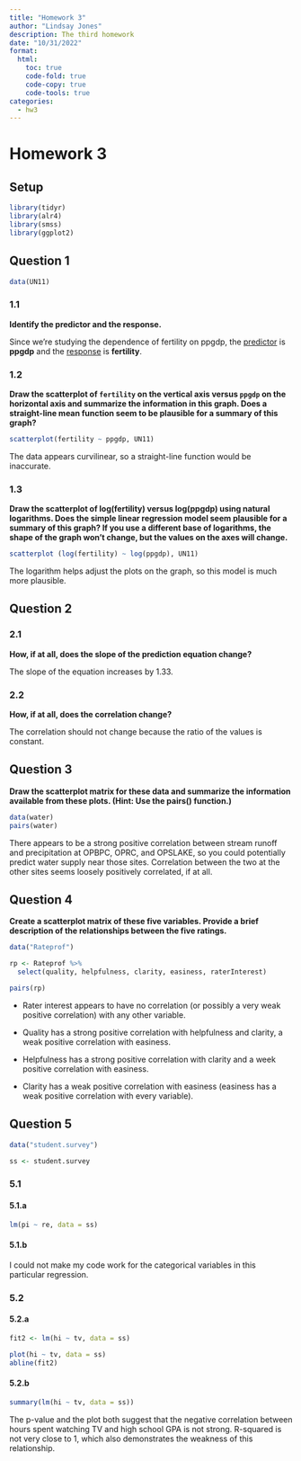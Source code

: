 ```yaml
---
title: "Homework 3"
author: "Lindsay Jones"
description: The third homework
date: "10/31/2022"
format:
  html:
    toc: true
    code-fold: true
    code-copy: true
    code-tools: true
categories:
  - hw3
---
```


# Homework 3

## Setup

```r
library(tidyr)
library(alr4)
library(smss)
library(ggplot2)
```

## Question 1

```r
data(UN11)
```

### 1.1

**Identify the predictor and the response.**

Since we're studying the dependence of fertility on ppgdp, the [predictor]{.underline} is **ppgdp** and the [response]{.underline} is **fertility**.

### 1.2

**Draw the scatterplot of `fertility` on the vertical axis versus `ppgdp` on the horizontal axis and summarize the information in this graph. Does a straight-line mean function seem to be plausible for a summary of this graph?**

```r
scatterplot(fertility ~ ppgdp, UN11)
```

The data appears curvilinear, so a straight-line function would be inaccurate.

### 1.3

**Draw the scatterplot of log(fertility) versus log(ppgdp) using natural logarithms. Does the simple linear regression model seem plausible for a summary of this graph? If you use a different base of logarithms, the shape of the graph won't change, but the values on the axes will change.**

```r
scatterplot (log(fertility) ~ log(ppgdp), UN11)
```

The logarithm helps adjust the plots on the graph, so this model is much more plausible.

## Question 2

### 2.1

**How, if at all, does the slope of the prediction equation change?**

The slope of the equation increases by 1.33.

### 2.2

**How, if at all, does the correlation change?**

The correlation should not change because the ratio of the values is constant.

## Question 3

**Draw the scatterplot matrix for these data and summarize the information available from these plots. (Hint: Use the pairs() function.)**

```r
data(water)
pairs(water)
```

There appears to be a strong positive correlation between stream runoff and precipitation at OPBPC, OPRC, and OPSLAKE, so you could potentially predict water supply near those sites. Correlation between the two at the other sites seems loosely positively correlated, if at all.

## Question 4

**Create a scatterplot matrix of these five variables. Provide a brief description of the relationships between the five ratings.**

```r
data("Rateprof")

rp <- Rateprof %>%
  select(quality, helpfulness, clarity, easiness, raterInterest)

pairs(rp)
```

-   Rater interest appears to have no correlation (or possibly a very weak positive correlation) with any other variable.

-   Quality has a strong positive correlation with helpfulness and clarity, a weak positive correlation with easiness.

-   Helpfulness has a strong positive correlation with clarity and a week positive correlation with easiness.

-   Clarity has a weak positive correlation with easiness (easiness has a weak positive correlation with every variable).

## Question 5

```r
data("student.survey")

ss <- student.survey
```

### 5.1

#### 5.1.a

```r
lm(pi ~ re, data = ss)

```

#### 5.1.b
I could not make my code work for the categorical variables in this particular regression. 

### 5.2

#### 5.2.a

```r
fit2 <- lm(hi ~ tv, data = ss)

plot(hi ~ tv, data = ss)
abline(fit2)
```

#### 5.2.b

```r
summary(lm(hi ~ tv, data = ss))
```
The p-value and the plot both suggest that the negative correlation between hours spent watching TV and high school GPA is not strong. R-squared is not very close to 1, which also demonstrates the weakness of this relationship. 